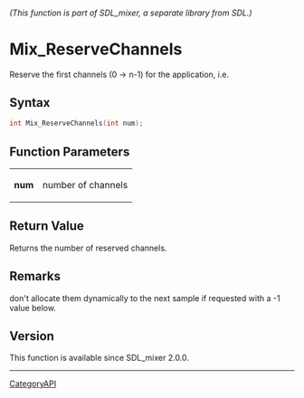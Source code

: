 ====== (This function is part of SDL_mixer, a separate library from SDL.) ======
= Mix_ReserveChannels =

Reserve the first channels (0 -> n-1) for the application, i.e.

== Syntax ==

<syntaxhighlight lang='c'>
int Mix_ReserveChannels(int num);
</syntaxhighlight>

== Function Parameters ==

{|
|'''num'''
|number of channels
|}

== Return Value ==

Returns the number of reserved channels.

== Remarks ==

don't allocate them dynamically to the next sample if requested with a -1
value below.

== Version ==

This function is available since SDL_mixer 2.0.0.

----
[[CategoryAPI]]


